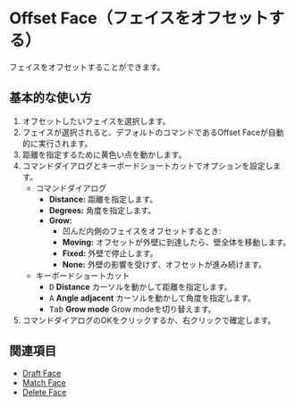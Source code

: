 
# Offset Face（フェイスをオフセットする）

<Reference shortcut="Shift + O" command="Offset Face" button="" />

フェイスをオフセットすることができます。

## 基本的な使い方

1. オフセットしたいフェイスを選択します。
2. フェイスが選択されると、デフォルトのコマンドであるOffset Faceが自動的に実行されます。
3. 距離を指定するために黄色い点を動かします。
4. コマンドダイアログとキーボードショートカットでオプションを設定します。
    - <Kst>コマンドダイアログ</Kst>
        - **Distance:** 距離を指定します。
        - **Degrees:** 角度を指定します。
        - **Grow:**
            - 凹んだ内側のフェイスをオフセットするとき:
            - **Moving:** オフセットが外壁に到達したら、壁全体を移動します。
            - **Fixed:** 外壁で停止します。
            - **None:** 外壁の影響を受けず、オフセットが進み続けます。
    - <Kst>キーボードショートカット</Kst>
        - <kbd>D</kbd> **Distance** カーソルを動かして距離を指定します。
        - <kbd>A</kbd> **Angle adjacent** カーソルを動かして角度を指定します。
        - <kbd>Tab</kbd> **Grow mode** Grow modeを切り替えます。
5. コマンドダイアログのOKをクリックするか、右クリックで確定します。

<VideoPlayer fileName="offset-face"/>

## 関連項目
- [Draft Face](draft-face)
- [Match Face](match-face)
- [Delete Face](delete-face)